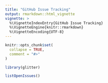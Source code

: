 ```yaml
---
title: "GitHub Issue Tracking"
output: rmarkdown::html_vignette
vignette: >
  %\VignetteIndexEntry{GitHub Issue Tracking}
  %\VignetteEngine{knitr::rmarkdown}
  %\VignetteEncoding{UTF-8}
---
```


```r
knitr::opts_chunk$set(
  collapse = TRUE,
  comment = "#>"
)
```

```r
library(glitter)
```

```r
listOpenIssues()
```

